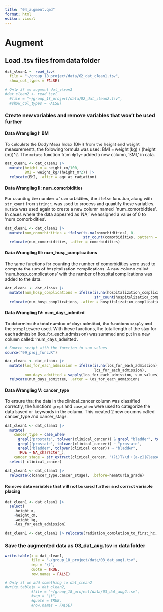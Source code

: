 ```yaml
---
title: "04_augment.qmd"
format: html
editor: visual
---
```


# Augment

## Load .tsv files from data folder

```r
dat_clean1 <- read_tsv(
  file = "~/group_18_project/data/02_dat_clean1.tsv",
  show_col_types = FALSE)

# Only if we augment dat_clean2
#dat_clean2 <- read_tsv(
  #file = "~/group_18_project/data/02_dat_clean2.tsv",
  #show_col_types = FALSE)
```

### Create new variables and remove variables that won't be used further

#### Data Wrangling I: BMI

To calculate the Body Mass Index (BMI) from the height and weight measurements, the following formula was used: BMI = weight (kg) / (height (m))\^2. The `mutate` function from `dplyr` added a new column, 'BMI,' in data.

```r
dat_clean1 <- dat_clean1 |>     
  mutate(height_m = height_cm/100,     
         BMI = weight_kg/(height_m*2)) |>          
  relocate(BMI, .after = age_at_radiation) 
```

#### Data Wrangling II: num_comorbidities

For counting the number of comorbidities, the `ifelse` function, along with `str_count` from `stringr`, was used to process and quantify these variables. `mutate` was used again to create a new column named: 'num_comorbidities'. In cases where the data appeared as 'NA,' we assigned a value of 0 to 'num_comorbidities'.

```r
dat_clean1 <- dat_clean1 |>     
  mutate(num_comorbidities = ifelse(is.na(comorbidities), 0,                      
                                    str_count(comorbidities, pattern = ",") + 1)) |>
  relocate(num_comorbidities, .after = comorbidities) 
```

#### Data Wrangling III: num_hosp_complications

The same functions for counting the number of comorbidities were used to compute the sum of hospitalization complications. A new column called: 'num_hosp_complications' with the number of hospital complications was added to the data.

```r
dat_clean1 <- dat_clean1 |>   
  mutate(num_hosp_complications = ifelse(is.na(hospitalization_complications), 0,     
                                         str_count(hospitalization_complications, pattern = ",") + 1)) |>        
  relocate(num_hosp_complications, .after = hospitalization_complications) 
```

#### Data Wrangling IV: num_days_admited

To determine the total number of days admitted, the functions `sapply` and the `strsplit`were used. With these functions, the total length of the stay for each admission (los_for_each_admission) was summed and put in a new column called: 'num_days_admitted'.

```r
# Source script with the function to sum values
source("99_proj_func.R")

dat_clean1 <- dat_clean1 |>       
  mutate(los_for_each_admission = ifelse(is.na(los_for_each_admission), 0,        
                                         los_for_each_admission),     
         num_days_admitted = sapply(los_for_each_admission, sum_values)) |>     
  relocate(num_days_admitted, .after = los_for_each_admission) 
```

#### Data Wrangling V: cancer_type

To ensure that the data in the clinical_cancer column was classified correctly, the functions `grepl` and `case_when` were used to categorize the data based on keywords in the column. This created 2 new columns called cancer_type and cancer_stage.

```r

dat_clean1 <- dat_clean1 |>
  mutate(
    cancer_type = case_when(
      grepl("prostate", tolower(clinical_cancer)) & grepl("bladder", tolower(clinical_cancer)) ~ "both",
      grepl("prostate", tolower(clinical_cancer)) ~ "prostate",
      grepl("bladder", tolower(clinical_cancer)) ~ "bladder",
      TRUE ~ NA_character_),
    cancer_stage = str_extract(clinical_cancer, "(?i)T\\d++[a-z]|Gleason \\d+")) |>
  select(-clinical_cancer)
  
dat_clean1 <- dat_clean1 |>  
  relocate(c(cancer_type,cancer_stage), .before=hematuria_grade)
```

#### Remove data variables that will not be used further and correct variable placing

```r
dat_clean1 <- dat_clean1 |>   
  select(
    -height_m,      
    -height_cm,    
    -weight_kg,      
    -los_for_each_admission)  

dat_clean1 <- dat_clean1 |> relocate(radiation_completion_to_first_hc, .after = radiation_duration) 
```

### Save the augmented data as 03_dat_aug.tsv in data folder

```r

write.table(x = dat_clean1,
            file = "~/group_18_project/data/03_dat_aug1.tsv", 
            sep = "\t", 
            quote = TRUE,
            row.names = FALSE)

# Only if we add something to dat_clean2
#write.table(x = dat_clean2,
            #file = "~/group_18_project/data/03_dat_aug2.tsv", 
            #sep = "\t", 
            #quote = TRUE,
            #row.names = FALSE)
```
